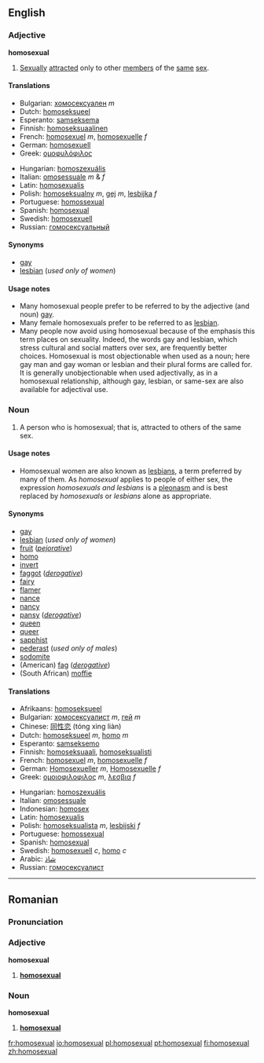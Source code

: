 ==English==

===Adjective===
'''homosexual'''
<!-- the {{en-adj-more}} part has been removed because it is grammatically inaccurate to thus decline this word -->

# [[Sexually]] [[attracted]] only to other [[member]]s of the [[same]] [[sex]].

====Translations====
{{top}}
*Bulgarian: [[хомосексуален]] ''m''
*Dutch: [[homoseksueel]]
*Esperanto: [[samseksema]]
*Finnish: [[homoseksuaalinen]]
*French: [[homosexuel]] ''m'', [[homosexuelle]] ''f''
*German: [[homosexuell]]
*Greek: [[ομοφυλόφιλος]]
{{mid}}
*Hungarian: [[homoszexuális]]
*Italian: [[omosessuale]] ''m'' & ''f''
*Latin: [[homosexualis]]
*Polish: [[homoseksualny]] ''m'', [[gej]] ''m'', [[lesbijka]] ''f''
*Portuguese: [[homossexual]]
*Spanish: [[homosexual]]
*Swedish: [[homosexuell]]
*Russian: [[гомосексуальный]]
{{bottom}}

====Synonyms====
*[[gay]]
*[[lesbian]] (''used only of women'')

====Usage notes====
*Many homosexual people prefer to be referred to by the adjective (and noun) [[gay]].
*Many female homosexuals prefer to be referred to as [[lesbian]].
*Many people now avoid using homosexual because of the emphasis this term places on sexuality. Indeed, the words gay and lesbian, which stress cultural and social matters over sex, are frequently better choices. Homosexual is most objectionable when used as a noun; here gay man and gay woman or lesbian and their plural forms are called for. It is generally unobjectionable when used adjectivally, as in a homosexual relationship, although gay, lesbian, or same-sex are also available for adjectival use.

===Noun===
{{en-noun-reg}}

# A person who is homosexual; that is, attracted to others of the same sex.

====Usage notes====
*Homosexual women are also known as [[lesbian]]s, a term preferred by many of them.  As ''homosexual'' applies to people of either sex, the expression ''homosexuals and lesbians'' is a [[pleonasm]] and is best replaced by ''homosexuals'' or ''lesbians'' alone as appropriate.

====Synonyms====
*[[gay]]
*[[lesbian]] (''used only of women'')
*[[fruit]] (''[[pejorative]]'')
*[[homo]]
*[[invert]]
*[[faggot]] (''[[derogative]]'')
*[[fairy]] 
*[[flamer]]
*[[nance]]
*[[nancy]]
*[[pansy]] (''[[derogative]]'')
*[[queen]]
*[[queer]]
*[[sapphist]]
*[[pederast]] (''used only of males'')
*[[sodomite]]
*(American) [[fag]] (''[[derogative]]'')
*(South African) [[moffie]]

====Translations====
{{top}}
*Afrikaans: [[homoseksueel]]
*Bulgarian: [[хомосексуалист]] ''m'', [[гей]] ''m'' <!--, [[педал]] ''m'' (highly offensive) this is not an idiomatic translation - belongs under "queer" and the like -->
*Chinese: [[同性恋]] (tóng xìng liàn)
*Dutch: [[homoseksueel]] ''m'', [[homo]] ''m''
*Esperanto: [[samseksemo]]
*Finnish: [[homoseksuaali]], [[homoseksualisti]]
*French: [[homosexuel]] ''m'', [[homosexuelle]] ''f''
*German: [[Homosexueller]] ''m'', [[Homosexuelle]] ''f''
*Greek: [[ομοιοφιλοφιλος]] ''m'', [[λεσβια]] ''f''
{{mid}}
*Hungarian: [[homoszexuális]]
*Italian: [[omosessuale]]
*Indonesian: [[homosex]]
*Latin: [[homosexualis]]
*Polish: [[homoseksualista]] ''m'', [[lesbijski]] ''f''
*Portuguese: [[homossexual]]
*Spanish: [[homosexual]]
*Swedish: [[homosexuell]] ''c'', [[homo]] ''c''
*Arabic: [[شاذ]]
*Russian: [[гомосексуалист]]
{{bottom}}

----

==Romanian==

===Pronunciation===
{{rfp}}

===Adjective===
'''homosexual'''

# '''[[#Adjective|homosexual]]'''

===Noun===
'''homosexual'''

# '''[[#Noun|homosexual]]'''

[[fr:homosexual]]
[[io:homosexual]]
[[pl:homosexual]]
[[pt:homosexual]]
[[fi:homosexual]]
[[zh:homosexual]]
